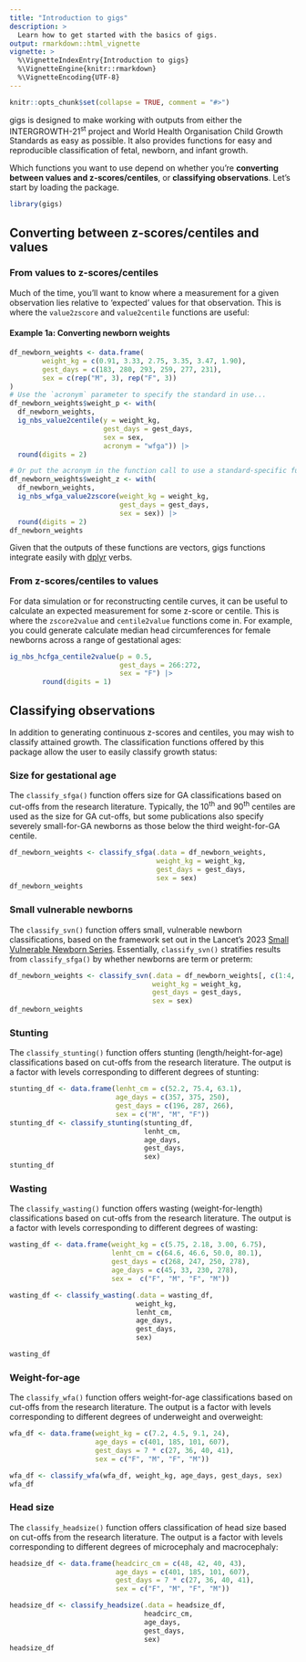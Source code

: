 ```yaml
---
title: "Introduction to gigs"
description: >
  Learn how to get started with the basics of gigs.
output: rmarkdown::html_vignette
vignette: >
  %\VignetteIndexEntry{Introduction to gigs}
  %\VignetteEngine{knitr::rmarkdown}
  %\VignetteEncoding{UTF-8}
---
```


```r
knitr::opts_chunk$set(collapse = TRUE, comment = "#>")
```

gigs is designed to make working with outputs from either the
INTERGROWTH-21<sup>st</sup> project and World Health Organisation Child Growth
Standards as easy as possible. It also provides functions for easy and
reproducible classification of fetal, newborn, and infant growth.

Which functions you want to use depend on whether you're **converting between
values and z-scores/centiles**, or **classifying observations**. Let's start
by loading the package.

```r
library(gigs)
```

## Converting between z-scores/centiles and values

### From values to z-scores/centiles
Much of the time, you'll want to know where a measurement for a given
observation lies relative to 'expected' values for that observation. This is
where the `value2zscore` and `value2centile` functions are useful:

#### Example 1a: Converting newborn weights
```r
df_newborn_weights <- data.frame(
        weight_kg = c(0.91, 3.33, 2.75, 3.35, 3.47, 1.90),
        gest_days = c(183, 280, 293, 259, 277, 231),
        sex = c(rep("M", 3), rep("F", 3))
)
# Use the `acronym` parameter to specify the standard in use...
df_newborn_weights$weight_p <- with(
  df_newborn_weights,
  ig_nbs_value2centile(y = weight_kg,
                       gest_days = gest_days,
                       sex = sex,
                       acronym = "wfga")) |>
  round(digits = 2)

# Or put the acronym in the function call to use a standard-specific function
df_newborn_weights$weight_z <- with(
  df_newborn_weights,
  ig_nbs_wfga_value2zscore(weight_kg = weight_kg,
                           gest_days = gest_days,
                           sex = sex)) |>
  round(digits = 2)
df_newborn_weights
```

Given that the outputs of these functions are vectors, gigs functions integrate
easily with [dplyr](https://dplyr.tidyverse.org/) verbs.

### From z-scores/centiles to values

For data simulation or for reconstructing centile curves, it can be useful to
calculate an expected measurement for some z-score or centile. This is where the
`zscore2value` and `centile2value` functions come in. For example, you could
generate calculate median head circumferences for female newborns across a range
of gestational ages:
```r
ig_nbs_hcfga_centile2value(p = 0.5,
                           gest_days = 266:272,
                           sex = "F") |>
        round(digits = 1)
```

## Classifying observations
In addition to generating continuous z-scores and centiles, you may wish to
classify attained growth. The classification functions offered by this package
allow the user to easily classify growth status:

### Size for gestational age
The `classify_sfga()` function offers size for GA classifications based on
cut-offs from the research literature. Typically, the 10<sup>th</sup> and
90<sup>th</sup> centiles are used as the size for GA cut-offs, but some
publications also specify severely small-for-GA newborns as those below the
third weight-for-GA centile.
```r
df_newborn_weights <- classify_sfga(.data = df_newborn_weights,
                                    weight_kg = weight_kg,
                                    gest_days = gest_days,
                                    sex = sex)
df_newborn_weights
```

### Small vulnerable newborns
The `classify_svn()` function offers small, vulnerable newborn classifications,
based on the framework set out in the Lancet's 2023 [Small Vulnerable Newborn
Series](https://www.thelancet.com/infographics-do/small-vulnerable-newborns-2023).
Essentially, `classify_svn()` stratifies results from `classify_sfga()` by
whether newborns are term or preterm:
```r
df_newborn_weights <- classify_svn(.data = df_newborn_weights[, c(1:4, 6)],
                                   weight_kg = weight_kg,
                                   gest_days = gest_days,
                                   sex = sex)
df_newborn_weights
```

### Stunting
The `classify_stunting()` function offers stunting (length/height-for-age)
classifications based on cut-offs from the research literature. The output is a
factor with levels corresponding to different degrees of stunting:
```r
stunting_df <- data.frame(lenht_cm = c(52.2, 75.4, 63.1),
                          age_days = c(357, 375, 250),
                          gest_days = c(196, 287, 266),
                          sex = c("M", "M", "F"))
stunting_df <- classify_stunting(stunting_df,
                                 lenht_cm,
                                 age_days,
                                 gest_days,
                                 sex)
stunting_df
```

### Wasting
The `classify_wasting()` function offers wasting (weight-for-length)
classifications based on cut-offs from the research literature. The output is a
factor with levels corresponding to different degrees of wasting:
```r
wasting_df <- data.frame(weight_kg = c(5.75, 2.18, 3.00, 6.75),
                         lenht_cm = c(64.6, 46.6, 50.0, 80.1),
                         gest_days = c(268, 247, 250, 278),
                         age_days = c(45, 33, 230, 278),
                         sex =  c("F", "M", "F", "M"))

wasting_df <- classify_wasting(.data = wasting_df,
                               weight_kg,
                               lenht_cm,
                               age_days,
                               gest_days,
                               sex)

wasting_df
```

### Weight-for-age
The `classify_wfa()` function offers weight-for-age classifications based on
cut-offs from the research literature. The output is a factor with levels
corresponding to different degrees of underweight and overweight:
```r
wfa_df <- data.frame(weight_kg = c(7.2, 4.5, 9.1, 24),
                     age_days = c(401, 185, 101, 607),
                     gest_days = 7 * c(27, 36, 40, 41),
                     sex = c("F", "M", "F", "M"))

wfa_df <- classify_wfa(wfa_df, weight_kg, age_days, gest_days, sex)
wfa_df
```

### Head size
The `classify_headsize()` function offers classification of head size based on
cut-offs from the research literature. The output is a factor with levels
corresponding to different degrees of microcephaly and macrocephaly:

```r
headsize_df <- data.frame(headcirc_cm = c(48, 42, 40, 43),
                          age_days = c(401, 185, 101, 607),
                          gest_days = 7 * c(27, 36, 40, 41),
                          sex = c("F", "M", "F", "M"))

headsize_df <- classify_headsize(.data = headsize_df,
                                 headcirc_cm,
                                 age_days,
                                 gest_days,
                                 sex)
headsize_df
```
